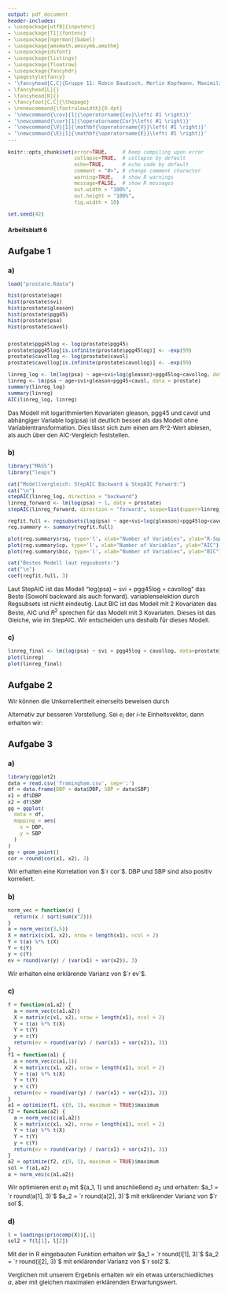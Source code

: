```yaml
---
output: pdf_document
header-includes: 
- \usepackage[utf8]{inputenc}
- \usepackage[T1]{fontenc}
- \usepackage[ngerman]{babel}
- \usepackage{amsmath,amssymb,amsthm}
- \usepackage{dsfont}
- \usepackage{listings}
- \usepackage{floatrow}
- \usepackage{fancyhdr}
- \pagestyle{fancy}
- '\fancyhead[C,C]{Gruppe 11: Robin Baudisch, Merlin Kopfmann, Maximilian Neudert}'
- \fancyhead[L]{}
- \fancyhead[R]{}
- \fancyfoot[C,C]{\thepage}
- \renewcommand{\footrulewidth}{0.4pt}
- '\newcommand{\cov}[1]{\operatorname{Cov}\left( #1 \right)}'
- '\newcommand{\cor}[1]{\operatorname{Cor}\left( #1 \right)}'
- '\newcommand{\V}[1]{\mathbf{\operatorname{V}}\left( #1 \right)}'
- '\newcommand{\E}[1]{\mathbf{\operatorname{E}}\left( #1 \right)}'
---
```


<style type="text/css">
body{
  font-size: 12px;
}
h1 {
  font-size: 18px;
}
h1 {
  font-size: 14px;
}
h1 {
  font-size: 12px;
}
</style>

```r
knitr::opts_chunk$set(error=TRUE,     # Keep compiling upon error
                      collapse=TRUE,  # collapse by default
                      echo=TRUE,      # echo code by default
                      comment = "#>", # change comment character
                      warning=TRUE,   # show R warnings
                      message=FALSE,  # show R messages
                      out.width = "100%",
                      out.height = "100%",
                      fig.width = 10)
```

<!---** Hochschule Darmstadt | Studiengang Data Science | Sommersemester 2019 **--->

```r
set.seed(42)
```

# Arbeitsblatt 6

## Aufgabe 1

### a)
```r
load("prostate.Rdata")

hist(prostate$age)
hist(prostate$svi)
hist(prostate$gleason)
hist(prostate$pgg45)
hist(prostate$psa)
hist(prostate$cavol)


prostate$pgg45log <- log(prostate$pgg45)
prostate$pgg45log[is.infinite(prostate$pgg45log)] <- -exp(99)
prostate$cavollog <- log(prostate$cavol)
prostate$cavollog[is.infinite(prostate$cavollog)] <- -exp(99)

linreg_log <- lm(log(psa) ~ age+svi+log(gleason)+pgg45log+cavollog, data = prostate)
linreg <- lm(psa ~ age+svi+gleason+pgg45+cavol, data = prostate)
summary(linreg_log)
summary(linreg)
AIC(linreg_log, linreg)
```

Das Modell mit logarithmierten Kovariaten gleason, pgg45 und cavol und abhängiger Variable log(psa) ist deutlich besser als das Modell ohne Variablentransformation. Dies lässt sich zum einen am R^2-Wert ablesen, als auch über den AIC-Vergleich feststellen. 

### b)
```r
library("MASS")
library("leaps")

cat("Modellvergleich: StepAIC Backward & StepAIC Forward:")
cat("\n")
stepAIC(linreg_log, direction = "backward")
linreg_forward <- lm(log(psa) ~ 1, data = prostate)
stepAIC(linreg_forward, direction = "forward", scope=list(upper=linreg_log,lower=linreg_forward))

regfit.full <- regsubsets(log(psa) ~ age+svi+log(gleason)+pgg45log+cavollog, data = prostate)
reg.summary <- summary(regfit.full)

plot(reg.summary$rsq, type='l', xlab="Number of Variables", ylab="R-Squared")
plot(reg.summary$cp, type='l', xlab="Number of Variables", ylab="AIC")
plot(reg.summary$bic, type='l', xlab="Number of Variables", ylab="BIC")

cat("Bestes Modell laut regsubsets:")
cat("\n")
coef(regfit.full, 3)
```

Laut StepAIC ist das Modell "log(psa) ~ svi + pgg45log + cavollog" das Beste (Sowohl backward als auch forward).
variablenselektion durch Regsubsets ist nicht eindeutig. Laut BIC ist das Modell mit 2 Kovariaten das Beste, AIC und $R^2$ sprechen für das Modell mit 3 Kovariaten. Dieses ist das Gleiche, wie im StepAIC. Wir entscheiden uns deshalb für dieses Modell. 

### c)
```r
linreg_final <- lm(log(psa) ~ svi + pgg45log + cavollog, data=prostate)
plot(linreg)
plot(linreg_final)
```

\cleardoublepage

## Aufgabe 2

Wir können die Unkorreliertheit einerseits beweisen durch

\begin{align}
\cov{Y_i, Y_j}
& = \cov{(A^T X)_i, (A^T X)_j} \\
& = \cov{A^T X}_{ij} \\
& = \left( A^T \cov{X} A \right)_{ij} \\
& = \left( A^T \Sigma A \right)_{ij} \\
& = \Lambda_{ij} \\
& = \begin{cases}
1, & i = j,\\
0, & \text{sonst}.
\end{cases}
\end{align}

Alternativ zur besseren Vorstellung.
Sei $e_i$ der $i$-te Einheitsvektor, dann erhalten wir:

\begin{align}
\cov{Y_i, Y_j}
& = \cov{(A^T X)_i, (A^T X)_j} \\
& = \cov{e_i^T A^T X, e_j^T A^T X} \\
& = e_i^T \cov{A^T X, A^T X} e_j \\
& = e_i^T A^T \cov{X, X} A e_j \\
& = e_i^T A^T \Sigma A e_j \\
& = e_i^T \Lambda e_j \\
& = \Lambda_i e_j \\
& = \Lambda_{ij}\\
& = \begin{cases}
1, & i = j,\\
0, & \text{sonst}.
\end{cases}
\end{align}

\cleardoublepage

## Aufgabe 3

### a)

```r
library(ggplot2)
data = read.csv('framingham.csv', sep=';')
df = data.frame(DBP = data$DBP, SBP = data$SBP)
x1 = df$DBP
x2 = df$SBP
gg = ggplot(
  data = df,
  mapping = aes(
    x = DBP,
    y = SBP
  )
)
gg + geom_point()
cor = round(cor(x1, x2), 3)
```

Wir erhalten eine Korrelation von $`r cor`$. DBP und SBP sind also positiv korreliert.

### b)

```r
norm_vec = function(x) {
  return(x / sqrt(sum(x^2)))
}
a = norm_vec(c(3,5))
X = matrix(c(x1, x2), nrow = length(x1), ncol = 2)
Y = t(a) %*% t(X)
Y = t(Y)
y = c(Y)
ev = round(var(y) / (var(x1) + var(x2)), 3)
```

Wir erhalten eine erklärende Varianz von $`r ev`$.

### c)

```r
f = function(a1,a2) {
  a = norm_vec(c(a1,a2))
  X = matrix(c(x1, x2), nrow = length(x1), ncol = 2)
  Y = t(a) %*% t(X)
  Y = t(Y)
  y = c(Y)
  return(ev = round(var(y) / (var(x1) + var(x2)), 3))
}
f1 = function(a1) {
  a = norm_vec(c(a1,1))
  X = matrix(c(x1, x2), nrow = length(x1), ncol = 2)
  Y = t(a) %*% t(X)
  Y = t(Y)
  y = c(Y)
  return(ev = round(var(y) / (var(x1) + var(x2)), 3))
}
a1 = optimize(f1, c(0, 1), maximum = TRUE)$maximum
f2 = function(a2) {
  a = norm_vec(c(a1,a2))
  X = matrix(c(x1, x2), nrow = length(x1), ncol = 2)
  Y = t(a) %*% t(X)
  Y = t(Y)
  y = c(Y)
  return(ev = round(var(y) / (var(x1) + var(x2)), 3))
}
a2 = optimize(f2, c(0, 1), maximum = TRUE)$maximum
sol = f(a1,a2)
a = norm_vec(c(a1,a2))
```

Wir optimieren erst $a_1$ mit $(a_1, 1) und anschließend $a_2$ und erhalten:
$a_1 = `r round(a[1], 3)`$
$a_2 = `r round(a[2], 3)`$
mit erklärender Varianz von $`r sol`$.

### d)

```r
l = loadings(princomp(X))[,1]
sol2 = f(l[1], l[2])
```

Mit der in R eingebauten Funktion erhalten wir
$a_1 = `r round(l[1], 3)`$
$a_2 = `r round(l[2], 3)`$
mit erklärender Varianz von $`r sol2`$.

Verglichen mit unserem Ergebnis erhalten wir ein etwas unterschiedliches $a$, aber mit gleichen maximalen erklärenden Erwartungswert.






